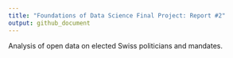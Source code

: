 ```yaml
---
title: "Foundations of Data Science Final Project: Report #2"
output: github_document
---
```

Analysis of open data on elected Swiss politicians and mandates.
